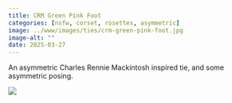 ```yaml
---
title: CRM Green Pink Foot
categories: [nsfw, corset, rosettes, asymmetric]
image: ../www/images/ties/crm-green-pink-foot.jpg
image-alt: ""
date: 2025-03-27
---
```


An asymmetric Charles Rennie Mackintosh inspired tie, and some asymmetric posing.


![](../www/images/ties/crm-green-pink-foot.jpg)

